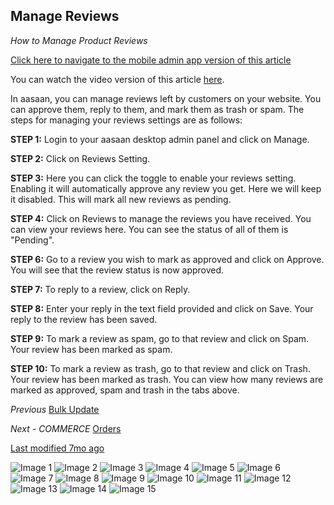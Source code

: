 ## Manage Reviews

*How to Manage Product Reviews*

[Click here to navigate to the mobile admin app version of this article](#)

You can watch the video version of this article [here](#).

In aasaan, you can manage reviews left by customers on your website. You can approve them, reply to them, and mark them as trash or spam. The steps for managing your reviews settings are as follows:

**STEP 1:**
Login to your aasaan desktop admin panel and click on Manage.

**STEP 2:**
Click on Reviews Setting.

**STEP 3:**
Here you can click the toggle to enable your reviews setting. Enabling it will automatically approve any review you get. Here we will keep it disabled. This will mark all new reviews as pending.

**STEP 4:**
Click on Reviews to manage the reviews you have received.
You can view your reviews here. You can see the status of all of them is "Pending".

**STEP 6:**
Go to a review you wish to mark as approved and click on Approve.
You will see that the review status is now approved.

**STEP 7:**
To reply to a review, click on Reply.

**STEP 8:**
Enter your reply in the text field provided and click on Save.
Your reply to the review has been saved.

**STEP 9:**
To mark a review as spam, go to that review and click on Spam.
Your review has been marked as spam.

**STEP 10:**
To mark a review as trash, go to that review and click on Trash.
Your review has been marked as trash.
You can view how many reviews are marked as approved, spam and trash in the tabs above.

*Previous*
[Bulk Update](#)

*Next - COMMERCE*
[Orders](#)

[Last modified 7mo ago](#)

![Image 1](https://cdn.aasaan.app/docs/manage/manage_1.png)
![Image 2](https://cdn.aasaan.app/docs/manage/manage_2.png)
![Image 3](https://cdn.aasaan.app/docs/manage/manage_3.png)
![Image 4](https://cdn.aasaan.app/docs/manage/manage_4.png)
![Image 5](https://cdn.aasaan.app/docs/manage/manage_5.png)
![Image 6](https://cdn.aasaan.app/docs/manage/manage_6.png)
![Image 7](https://cdn.aasaan.app/docs/manage/manage_7.png)
![Image 8](https://cdn.aasaan.app/docs/manage/manage_8.png)
![Image 9](https://cdn.aasaan.app/docs/manage/manage_9.png)
![Image 10](https://cdn.aasaan.app/docs/manage/manage_10.png)
![Image 11](https://cdn.aasaan.app/docs/manage/manage_11.png)
![Image 12](https://cdn.aasaan.app/docs/manage/manage_12.png)
![Image 13](https://cdn.aasaan.app/docs/manage/manage_13.png)
![Image 14](https://cdn.aasaan.app/docs/manage/manage_14.png)
![Image 15](https://cdn.aasaan.app/docs/manage/manage_15.png)
